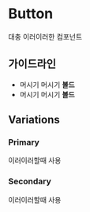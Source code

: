 
# Button

대충 이러이러한 컴포넌트

## 가이드라인

* 머시기 머시기 **볼드**
* 머시기 머시기 **볼드**

## Variations

### Primary
이러이러할때 사용

<Preview>
  <Story id="components-atoms-button--primary" />
  <Story id="components-atoms-button--primary-mini" />
</Preview>

### Secondary
이러이러할때 사용

<Preview>
  <Story id="components-atoms-button--secondary" />
  <Story id="components-atoms-button--secondary-mini" />
</Preview>
